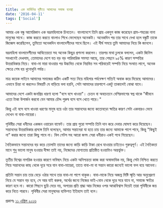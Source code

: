 ```yaml
---
title: এক মার্কিনির দৃষ্টিতে আমাদের সমাজ ব্যবস্থা
date: '2016-04-11'
tags: ['Social']
---
```



আমার এক বন্ধু আমেরিকান এক ভদ্রমহিলাকে চিনতেন। বাংলাদেশে তিনি প্রায় একযুগ কাজ করেছেন গ্রাম-শহরের নানা মানুষের সাথে। কাজ করতে করতে বাংলাও শিখে ফেলেছেন অনেকটা। অনেকদিন পর তার সাথে দেখা হলে বন্ধুটি তাকে জিজ্ঞেস করেছিলেন, তুমিতো অনেকদিন বাংলাদেশীদের সাথে ছিলে। এই দীর্ঘ সময়ে তুমি আমাদের নিয়ে কি জানলে।

 

ভদ্রমহিলা বাংলাদেশীদের আথিতেয়তা সহ অনেক কিছুর প্রশংসা করলেন। তারপর মাথা চুলকে বললেন, একটা জিনিস সবখানেই দেখলাম, তোমাদের দেশে যত বড় বড় পারিবারিক সমস্যা আছে, তার পেছনে ৯৫% কারণ সম্পত্তির উত্তরাধিকার নিয়ে। বাবা-মা মারা যাওয়ার পর উচ্চবিত্ত থেকে নিম্নবিত্ত সব পরিবারেই সম্পত্তি নিয়ে সংঘাত লাগে, অনেক ক্ষেত্রে শেষ হয় খুনোখুনি পর্যন্ত।

 

মাত্র কয়েক লাইনে আমাদের সমাজের কঠিন একটি সত্য নিয়ে মহিলার পর্যবেক্ষণ সত্যিই অবাক করে দিয়েছে আমাদের। এভাবে চিন্তা না করলেও বিষয়টি যে বাড়িয়ে বলা হয়নি, সেটা আমাদের চারপাশে একটু তাকালেই বোঝা যাবে।

 

আমাদের দেশে একটা জনপ্রিয় ধারণা হলো "বসে বসে খাওয়া"। চেতন বা অবচেতনে বেশিরভাগের স্বপ্ন থাকে "জীবনে এতো টাকা উপার্জন করবো যেন আমার চৌদ্দ পুরুষ বসে বসে খেতে পারে।"

 

কিন্তু এই বসে বসে খাওয়া ধরণের মানুষ হয়ে ওঠা তার সন্তানদের জন্যে কতোবড়ো ক্ষতির কারণ সেটা একবারও ভেবে দেখেন না বাবা-মায়েরা।

 

পৃথিবীর সেরা ধনীদের একজন ওয়ারেন বাফেট। তার প্রায় পুরো সম্পত্তি তিনি দান করে দেবার ঘোষণা করে দিয়েছেন। সন্তানদের উত্তরাধিকার প্রসঙ্গে তিনি বলেছেন, আমার সন্তানেরা যা হতে চায় তার জন্যে আমাকে পাশে পাবে, কিন্তু "কিছুই না" করার জন্যে তারা কিছু পাবে না। বিল গেটস সহ আরো জগৎ সেরা ধনীরাও একই পথে গিয়েছেন।

 

নৈতিকভাবে সন্তানদের বড় করে তোলাটা তাদের জন্যে কাড়ি কাড়ি টাকা রেখে যাওয়ার চাইতেও গুরুত্বপূর্ণ। এই নৈতিকতা মানে শুধু ভালো মানুষ হওয়ার দীক্ষা তাই নয়, নিজেদের যোগ্যতায় প্রতিষ্ঠিত হওয়াটাও অন্তর্ভুক্ত।

 

তৃতীয় বিশ্বের নাগরিক হওয়ার কারণে ভবিষ্যৎ নিয়ে একটা অনিশ্চয়তা কাজ করা অস্বাভাবিক নয়, কিন্তু সেটা নিশ্চিত করতে গিয়ে সন্তানদের কাছ থেকে দূরে সরে যান বাবা-মায়েরা, তাতে বাবা-মা বা সন্তান কারো জন্যেই ভালো ফল বয়ে আনেনা।

 

প্রতিটা সন্তান চায় তার বেড়ে ওঠার সাথে তার বাবা-মা পাশে থাকুক। বাবা-মাকে নিয়ে অজস্র মিষ্টি স্মৃতি আর অনুপ্রেরণা নিয়ে যে সন্তান বড় হবে, সে আর যাই করুক, অর্থের জন্যে নিজের ভাই-বোন থেকে দূরে সরে যাবে না, সমাজে ক্ষতির কারণ হবে না। কারো পিছনে ছুরি মেরে নয়, অপরের প্রতি শ্রদ্ধা আর নিজের ওপর আত্মবিশ্বাস দিয়েই তারা পৃথিবীকে জয় করে নিতে পারবে। পৃথিবীর সেরা মানুষদের ব্যক্তিগত ইতিহাস তাই বলে।

 

প্রকাশঃ [১১ এপ্রিল ২০১৬](https://www.facebook.com/ashraful.alam/posts/10153381979050583)
